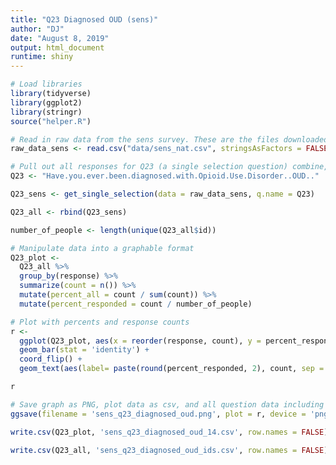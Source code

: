 ```yaml
---
title: "Q23 Diagnosed OUD (sens)"
author: "DJ"
date: "August 8, 2019"
output: html_document
runtime: shiny
---
```


```r
# Load libraries
library(tidyverse)
library(ggplot2)
library(stringr)
source("helper.R")
```

```r
# Read in raw data from the sens survey. These are the files downloaded from survey monkey saved as a .csv
raw_data_sens <- read.csv("data/sens_nat.csv", stringsAsFactors = FALSE)
```

```r
# Pull out all responses for Q23 (a single selection question) combine, then determine 'question n'
Q23 <- "Have.you.ever.been.diagnosed.with.Opioid.Use.Disorder..OUD.."

Q23_sens <- get_single_selection(data = raw_data_sens, q.name = Q23)

Q23_all <- rbind(Q23_sens)

number_of_people <- length(unique(Q23_all$id))
```

```r
# Manipulate data into a graphable format
Q23_plot <- 
  Q23_all %>%
  group_by(response) %>%
  summarize(count = n()) %>%
  mutate(percent_all = count / sum(count)) %>%
  mutate(percent_responded = count / number_of_people)
```

```r
# Plot with percents and response counts
r <- 
  ggplot(Q23_plot, aes(x = reorder(response, count), y = percent_responded)) +
  geom_bar(stat = 'identity') +
  coord_flip() +
  geom_text(aes(label= paste(round(percent_responded, 2), count, sep = "***")))

r
```

```r
# Save graph as PNG, plot data as csv, and all question data including response IDs as csv (save question n and N at end of plot file as "_x.x")
ggsave(filename = 'sens_q23_diagnosed_oud.png', plot = r, device = 'png')

write.csv(Q23_plot, 'sens_q23_diagnosed_oud_14.csv', row.names = FALSE)

write.csv(Q23_all, 'sens_q23_diagnosed_oud_ids.csv', row.names = FALSE)
```
